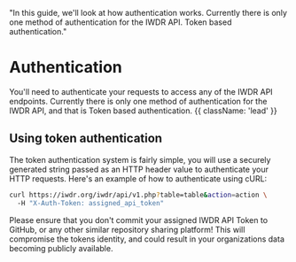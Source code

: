 
  "In this guide, we'll look at how authentication works. Currently there is only one method of authentication for the IWDR API. Token based authentication."

# Authentication

You'll need to authenticate your requests to access any of the IWDR API endpoints. Currently there is only one method of authentication for the IWDR API, and that is Token based authentication. {{ className: 'lead' }}

## Using token authentication

The token authentication system is fairly simple, you will use a securely generated string passed as an HTTP header value to authenticate your HTTP requests. Here's an example of how to authenticate using cURL:

```bash {{ title: 'Example request with token auth header' }}
curl https://iwdr.org/iwdr/api/v1.php?table=table&action=action \
  -H "X-Auth-Token: assigned_api_token"
```

<Note>
  Please ensure that you don't commit your assigned IWDR API Token to GitHub, or
  any other similar repository sharing platform! This will compromise the tokens
  identity, and could result in your organizations data becoming publicly
  available.
</Note>
